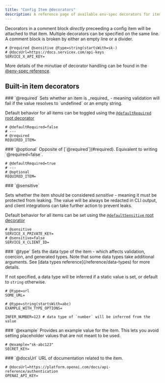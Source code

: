 ```yaml
---
title: "Config Item @decorators"
description: A reference page of available env-spec decorators for items
---
```


Decorators in a comment block _directly_ preceeding a config item will be attached to that item.
Multiple decorators can be specified on the same line.
A comment block is broken by either an empty line or a divider.

```env-spec
# @required @sensitive @type=string(startsWith=sk-)
# @docsUrl=https://docs.servicex.com/api-keys
SERVICE_X_API_KEY=
```

More details of the minutiae of decorator handling can be found in the [@env-spec reference](/env-spec/reference/#comments-and-decorators).

## Built-in item decorators

<div class="reference-docs">
<div>
### `@required`
Sets whether an item is _required_ - meaning validation will fail if the value resolves to `undefined` or an empty string.

Default behavior for all items can be toggled using the [`@defaultRequired` root decorator](/reference/root-decorators/#defaultRequired)

```env-spec
# @defaultRequired=false
# ---
# @required
REQUIRED_ITEM=
```
</div>

<div>
### `@optional`
Opposite of [`@required`](#required). Equivalent to writing `@required=false`.

```env-spec
# @defaultRequired=true
# ---
# @optional
REQUIRED_ITEM=
```
</div>

<div>
### `@sensitive`

Sets whether the item should be considered _sensitive_ - meaning it must be protected from leaking. The value will be always be redacted in CLI output, and client integrations can take further action to prevent leaks.

Default behavior for all items can be set using the [`@defaultSensitive` root decorator](/reference/root-decorators/#defaultSensitive)

```env-spec
# @sensitive
SERVICE_X_PRIVATE_KEY=
# @sensitive=false
SERVICE_X_CLIENT_ID=
```
</div>

<div>
### `@type`
Sets the data type of the item - which affects validation, coercion, and generated types.
Note that some data types take additional arguments. See [data types reference](/reference/data-types) for more details.

If not specified, a data type will be inferred if a static value is set, or default to `string` otherwise.

```env-spec
# @type=url
SOME_URL=

# @type=string(startsWith=abc)
EXAMPLE_WITH_TYPE_OPTIONS=

INFER_NUMBER=123 # data type of `number` will be inferred from the value
```
</div>

<div>
### `@example`
Provides an example value for the item. This lets you avoid setting placeholder values that are not meant to be used.

```env-spec
# @example="sk-abc123"
SECRET_KEY=
```
</div>

<div>
### `@docsUrl`
URL of documentation related to the item.

```env-spec
# @docsUrl=https://platform.openai.com/docs/api-reference/authentication
OPENAI_API_KEY=
```
</div>
</div>
